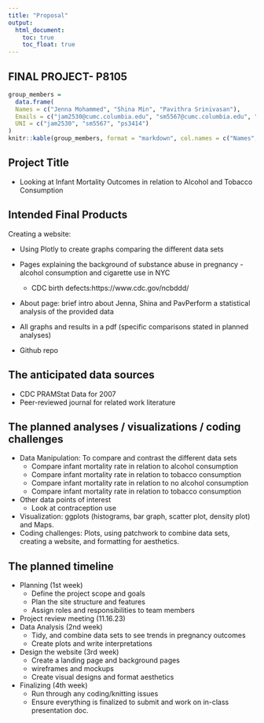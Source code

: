```yaml
---
title: "Proposal"
output: 
  html_document:
    toc: true
    toc_float: true
---
```


## FINAL PROJECT- P8105

```r
group_members =
  data.frame(
  Names = c("Jenna Mohammed", "Shina Min", "Pavithra Srinivasan"),
  Emails = c("jam2530@cumc.columbia.edu", "sm5567@cumc.columbia.edu", "ps3414@cumc.columbia.edu"),
  UNI = c("jam2530", "sm5567", "ps3414")
)
knitr::kable(group_members, format = "markdown", col.names = c("Names", "Emails", "UNI"))
```


## Project Title
* Looking at Infant Mortality Outcomes in relation to Alcohol and Tobacco Consumption


## Intended Final Products
Creating a website:

* Using Plotly to create graphs comparing the different data sets
* Pages explaining the background of substance abuse in pregnancy - alcohol consumption and cigarette use in NYC
  - CDC birth defects:https://www.cdc.gov/ncbddd/
* About page: brief intro about Jenna, Shina and PavPerform a statistical analysis of the provided data

* All graphs and results in a pdf (specific comparisons stated in planned analyses)
* Github repo

## The anticipated data sources
* CDC PRAMStat Data for 2007
* Peer-reviewed journal for related work literature

## The planned analyses / visualizations / coding challenges
* Data Manipulation: To compare and contrast the different data sets
  - Compare infant mortality rate in relation to alcohol consumption
  - Compare infant mortality rate in relation to tobacco consumption
  - Compare infant mortality rate in relation to no alcohol consumption
  - Compare infant mortality rate in relation to tobacco consumption
  
* Other data points of interest
  - Look at contraception use 
  
* Visualization: ggplots (histograms, bar graph, scatter plot, density plot) and Maps.
* Coding challenges: Plots, using patchwork to combine data sets, creating a website, and formatting for aesthetics. 

## The planned timeline
* Planning (1st week)
  - Define the project scope and goals 
  - Plan the site structure and features
  - Assign roles and responsibilities to team members 
* Project review meeting (11.16.23)
* Data Analysis (2nd week)
  - Tidy, and combine data sets to see trends in pregnancy outcomes
  - Create plots and write interpretations
* Design the website (3rd week)
  - Create a landing page and background pages
  - wireframes and mockups 
  - Create visual designs and format aesthetics
* Finalizing (4th week)
  - Run through any coding/knitting issues
  - Ensure everything is finalized to submit and work on in-class presentation doc. 

